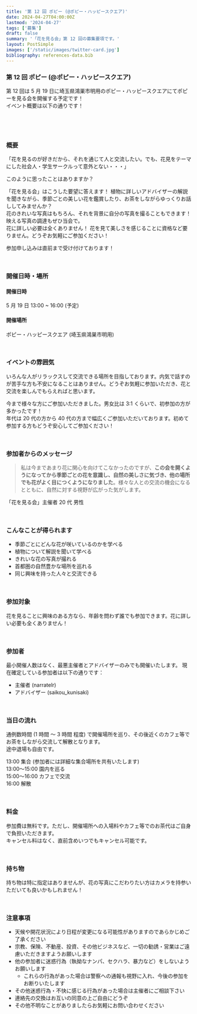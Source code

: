 ```yaml
---
title: '第 12 回 ポピー (@ポピー・ハッピースクエア)'
date: 2024-04-27T04:00:00Z
lastmod: '2024-04-27'
tags: ['募集']
draft: false
summary: '「花を見る会」第 12 回の募集要項です。'
layout: PostSimple
images: ['/static/images/twitter-card.jpg']
bibliography: references-data.bib
---
```


### 第 12 回 ポピー (@ポピー・ハッピースクエア)

第 12 回は 5 月 19 日に埼玉県鴻巣市明用のポピー・ハッピースクエアにてポピーを見る会を開催する予定です！ <br />
イベント概要は以下の通りです！

<br />

<TOCInline toc={props.toc} exclude=".*ポピー.*" toHeading={3} asDisclosure /> <br />

### 概要

「花を見るのが好きだから、それを通じて人と交流したい。でも、花見をテーマにした社会人・学生サークルって意外とない・・・」

このように思ったことはありますか？

「花を見る会」はこうした要望に答えます！ 植物に詳しいアドバイザーの解説を聞きながら、季節ごとの美しい花を鑑賞したり、お茶をしながらゆっくりお話ししてみませんか？ <br />
花のきれいな写真はもちろん、それを背景に自分の写真を撮ることもできます！ 映える写真の調達もぜひ当会で。 <br />
花に詳しい必要は全くありません！ 花を見て美しさを感じることに資格など要りません。どうぞお気軽にご参加ください！ <br />

参加申し込みは直前まで受け付けております！

<br />

### 開催日時・場所

#### 開催日時

5 月 19 日 13:00 ~ 16:00 (予定)

#### 開催場所

ポピー・ハッピースクエア (埼玉県鴻巣市明用)

<br />

### イベントの雰囲気

いろんな人がリラックスして交流できる場所を目指しております。内気で話すのが苦手な方も不安になることはありません。どうぞお気軽に参加いただき、花と交流を楽しんでもらえればと思います。

今まで様々な方にご参加いただきました。男女比は 3:1 くらいで、初参加の方が多かったです！ <br />
年代は 20 代の方から 40 代の方まで幅広くご参加いただいております。初めて参加する方もどうぞ安心してご参加ください！

<br />

### 参加者からのメッセージ

> 私は今まであまり花に関心を向けてこなかったのですが、**この会を開くようになってから季節ごとの花を意識し、自然の美しさに気づき、他の場所でも花がよく目につくようになりました**。様々な人との交流の機会になるとともに、自然に対する視野が広がった気がします。

「花を見る会」主催者 20 代 男性

<br />

### こんなことが得られます

- 季節ごとにどんな花が咲いているのかを学べる
- 植物について解説を聞いて学べる
- きれいな花の写真が撮れる
- 首都圏の自然豊かな場所を巡れる
- 同じ興味を持った人々と交流できる

<br />

### 参加対象

花を見ることに興味のある方なら、年齢を問わず誰でも参加できます。花に詳しい必要も全くありません！

<br />

### 参加者

最小開催人数はなく、最悪主催者とアドバイザーのみでも開催いたします。
現在確定している参加者は以下の通りです：

- 主催者 (narratelr)
- アドバイザー (saikou_kunisaki)

<br />

### 当日の流れ

通例数時間 (1 時間 〜 3 時間 程度) で開催場所を巡り、その後近くのカフェ等でお茶をしながら交流して解散となります。<br />
途中退場も自由です。

13:00 集合 (参加者には詳細な集合場所を共有いたします) <br />
13:00〜15:00 園内を巡る <br />
15:00〜16:00 カフェで交流 <br />
16:00 解散

<br />

### 料金

参加費は無料です。ただし、開催場所への入場料やカフェ等でのお茶代はご自身で負担いただきます。<br />
キャンセル料はなく、直前含めいつでもキャンセル可能です。

<br />

### 持ち物

持ち物は特に指定はありませんが、花の写真にこだわりたい方はカメラを持参いただいても良いかもしれません！

<br />

### 注意事項

- 天候や開花状況により日程が変更になる可能性がありますのであらかじめご了承ください
- 宗教、保険、不動産、投資、その他ビジネスなど、一切の勧誘・営業はご遠慮いただきますようお願いします
- 他の参加者に迷惑行為（執拗なナンパ、セクハラ、暴力など）をしないようお願いします
  - これらの行為があった場合は警察への通報も視野に入れ、今後の参加をお断りいたします
- その他迷惑行為・不快に感じる行為があった場合は主催者にご相談下さい
- 連絡先の交換はお互いの同意の上ご自由にどうぞ
- その他不明なことがありましたらお気軽にお問い合わせください
